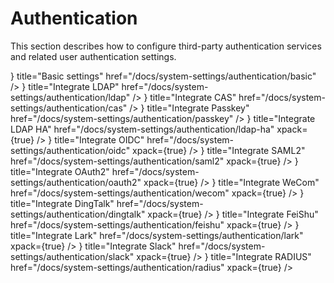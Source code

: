  
# Authentication

This section describes how to configure third-party authentication services and related user authentication settings.

<Cards>
  <Card
    icon={<Icon name="settings"/>}
    title="Basic settings"
    href="/docs/system-settings/authentication/basic"
  />
</Cards>

<Cards>
  <Card
    icon={<Icon name="settings"/>}
    title="Integrate LDAP"
    href="/docs/system-settings/authentication/ldap"
  />
  <Card
    icon={<Icon name="settings"/>}
    title="Integrate CAS"
    href="/docs/system-settings/authentication/cas"
  />
  <Card
    icon={<Icon name="settings"/>}
    title="Integrate Passkey"
    href="/docs/system-settings/authentication/passkey"
  />
</Cards>

<Cards>
  <Card
    icon={<Icon name="settings"/>}
    title="Integrate LDAP HA"
    href="/docs/system-settings/authentication/ldap-ha"
    xpack={true}
  />
  <Card
    icon={<Icon name="settings"/>}
    title="Integrate OIDC"
    href="/docs/system-settings/authentication/oidc"
    xpack={true}
  />
  <Card
    icon={<Icon name="settings"/>}
    title="Integrate SAML2"
    href="/docs/system-settings/authentication/saml2"
    xpack={true}
  />
  <Card
    icon={<Icon name="settings"/>}
    title="Integrate OAuth2"
    href="/docs/system-settings/authentication/oauth2"
    xpack={true}
  />
  <Card
    icon={<Icon name="settings"/>}
    title="Integrate WeCom"
    href="/docs/system-settings/authentication/wecom"
    xpack={true}
  />
  <Card
    icon={<Icon name="settings"/>}
    title="Integrate DingTalk"
    href="/docs/system-settings/authentication/dingtalk"
    xpack={true}
  />
  <Card
    icon={<Icon name="settings"/>}
    title="Integrate FeiShu"
    href="/docs/system-settings/authentication/feishu"
    xpack={true}
  />
  <Card
    icon={<Icon name="settings"/>}
    title="Integrate Lark"
    href="/docs/system-settings/authentication/lark"
    xpack={true}
  />
  <Card
    icon={<Icon name="settings"/>}
    title="Integrate Slack"
    href="/docs/system-settings/authentication/slack"
    xpack={true}
  />
  <Card
    icon={<Icon name="settings"/>}
    title="Integrate RADIUS"
    href="/docs/system-settings/authentication/radius"
    xpack={true}
  />
</Cards>

